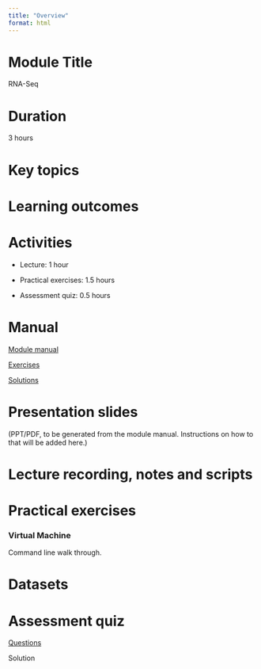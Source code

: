 ```yaml
---
title: "Overview"
format: html
---
```


# Module Title

RNA-Seq

# Duration

3 hours

# Key topics

# Learning outcomes

# Activities

-   Lecture: 1 hour

-   Practical exercises: 1.5 hours

-   Assessment quiz: 0.5 hours

# Manual

[Module manual](module6_manual.qmd)

[Exercises](module6_exercises.qmd)

[Solutions](module6_solutions.qmd)

# Presentation slides

(PPT/PDF, to be generated from the module manual. Instructions on how to that will be added here.)

# Lecture recording, notes and scripts

# Practical exercises

### Virtual Machine

Command line walk through.

# Datasets

# Assessment quiz

[Questions](module6_assessment.qmd)

Solution
